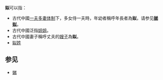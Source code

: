 '''姒'''可以指：
* 古代中國[[一夫多妻制|一夫多妻体制]]下，多女侍一夫時，年幼者稱呼年長者為'''姒'''，请参见'''[[娣姒|娣姒]]'''。
* 古代中國泛指[[姐姐|姐姐]]。
* 古代中國妻子稱呼丈夫的[[嫂子|嫂子]]為'''姒'''。
* [[姒姓|姒姓]]

==参见==
*[[娣|娣]]

{{disambig|Cat=一字消歧義}}